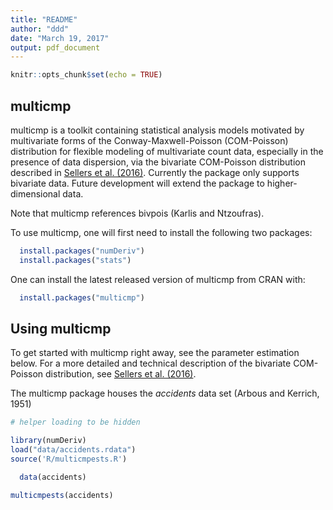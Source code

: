 ```yaml
---
title: "README"
author: "ddd"
date: "March 19, 2017"
output: pdf_document
---
```


```r
knitr::opts_chunk$set(echo = TRUE)
```

## multicmp

multicmp is a toolkit containing statistical analysis models motivated by multivariate forms of the Conway-Maxwell-Poisson (COM-Poisson) distribution for flexible modeling of multivariate count data, especially in the presence of data dispersion, via the bivariate COM-Poisson distribution described in [Sellers et al. (2016)](http://dx.doi.org/10.1016/j.jmva.2016.04.007). Currently the package only supports bivariate data. Future development will extend the package to higher-dimensional data.

Note that multicmp references bivpois (Karlis and Ntzoufras).

To use multicmp, one will first need to install the following two packages:

```R
  install.packages("numDeriv")
  install.packages("stats")
````

One can install the latest released version of multicmp from CRAN with:

```R
  install.packages("multicmp")
````

## Using multicmp

To get started with multicmp right away, see the parameter estimation below.
For a more detailed and technical description of the bivariate COM-Poisson distribution, see [Sellers et al. (2016)](http://dx.doi.org/10.1016/j.jmva.2016.04.007).

The multicmp package houses the _accidents_ data set (Arbous and Kerrich, 1951)

```r
# helper loading to be hidden

library(numDeriv)
load("data/accidents.rdata")
source('R/multicmpests.R')

````


```R
  data(accidents)
````

```r

multicmpests(accidents)

`````

